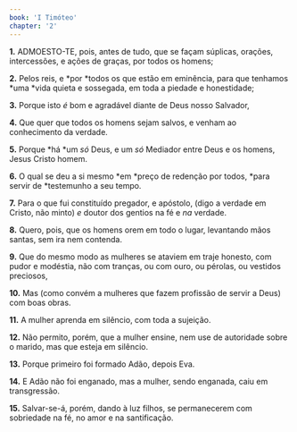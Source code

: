 ```yaml
---
book: 'I Timóteo'
chapter: '2'
---
```


**1.** ADMOESTO-TE, pois, antes de tudo, que se façam súplicas, orações, intercessões, e ações de graças, por todos os homens;

**2.** Pelos reis, e *por *todos os que estão em eminência, para que tenhamos *uma *vida quieta e sossegada, em toda a piedade e honestidade;

**3.** Porque isto *é* bom e agradável diante de Deus nosso Salvador,

**4.** Que quer que todos os homens sejam salvos, e venham ao conhecimento da verdade.

**5.** Porque *há *um *só* Deus, e um *só* Mediador entre Deus e os homens, Jesus Cristo homem.

**6.** O qual se deu a si mesmo *em *preço de redenção por todos, *para servir de *testemunho a seu tempo.

**7.** Para o que fui constituído pregador, e apóstolo, (digo a verdade em Cristo, não minto) *e* doutor dos gentios na fé e *na* verdade.

**8.** Quero, pois, que os homens orem em todo o lugar, levantando mãos santas, sem ira nem contenda.

**9.** Que do mesmo modo as mulheres se ataviem em traje honesto, com pudor e modéstia, não com tranças, ou com ouro, ou pérolas, ou vestidos preciosos,

**10.** Mas (como convém a mulheres que fazem profissão de servir a Deus) com boas obras.

**11.** A mulher aprenda em silêncio, com toda a sujeição.

**12.** Não permito, porém, que a mulher ensine, nem use de autoridade sobre o marido, mas que esteja em silêncio.

**13.** Porque primeiro foi formado Adão, depois Eva.

**14.** E Adão não foi enganado, mas a mulher, sendo enganada, caiu em transgressão.

**15.** Salvar-se-á, porém, dando à luz filhos, se permanecerem com sobriedade na fé, no amor e na santificação.